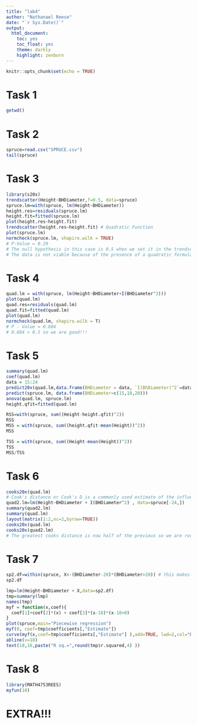 ```yaml
---
title: "lab4"
author: "Nathanael Reese"
date: "`r Sys.Date()`"
output: 
  html_document:
    toc: yes
    toc_float: yes
    theme: darkly
    highlight: zenburn
---
```


```r
knitr::opts_chunk$set(echo = TRUE)
```

# Task 1

```r
getwd()
```

# Task 2

```r
spruce=read.csv("SPRUCE.csv")
tail(spruce)

```

# Task 3

```r
library(s20x)
trendscatter(Height~BHDiameter,f=0.5, data=spruce)
spruce.lm=with(spruce, lm(Height~BHDiameter))
height.res=residuals(spruce.lm)
height.fit=fitted(spruce.lm)
plot(height.res~height.fit)
trendscatter(height.res~height.fit) # Quadratic Function
plot(spruce.lm)
normcheck(spruce.lm, shapiro.wilk = TRUE)
# P-Value = 0.29
# The null hypothesis in this case is 0.5 when we set it in the trendscatter code snippet
# The data is not viable because of the presence of a quadratic formula when plotting the residuals.
```

# Task 4

```r
quad.lm = with(spruce, lm(Height~BHDiameter+I(BHDiameter^2)))
plot(quad.lm)
quad.res=residuals(quad.lm)
quad.fit=fitted(quad.lm)
plot(quad.lm)
normcheck(quad.lm, shapiro.wilk = T)
# P - Value = 0.684
# 0.684 > 0.5 so we are good!!!
```

# Task 5

```r
summary(quad.lm)
coef(quad.lm)
data = 15:24
predict20x(quad.lm,data.frame(BHDiameter = data, `I(BhDiameter)^2`=data^2))
predict(spruce.lm, data.frame(BHDiameter=c(15,18,20)))
anova(quad.lm, spruce.lm)
height.qfit=fitted(quad.lm)

RSS=with(spruce, sum((Height-height.qfit)^2))
RSS
MSS = with(spruce, sum((height.qfit-mean(Height))^2))
MSS

TSS = with(spruce, sum((Height-mean(Height))^2))
TSS
MSS/TSS

```

# Task 6

```r
cooks20x(quad.lm)
# Cook's distance or Cook's D is a commonly used estimate of the influence of a data point when performing a least-squares regression analysis.
quad2.lm=lm(Height~BHDiameter + I(BHDiameter^2) , data=spruce[-24,])
summary(quad2.lm)
summary(quad.lm)
layout(matrix(1:2,nc=2,byrow=TRUE))
cooks20x(quad.lm)
cooks20x(quad2.lm)
# The greatest cooks distance is now half of the previous so we are rocking and rolling!


```

# Task 7

```r
sp2.df=within(spruce, X<-(BHDiameter-20)*(BHDiameter>20)) # this makes a new variable and places it within the same df
sp2.df

lmp=lm(Height~BHDiameter + X,data=sp2.df)
tmp=summary(lmp)
names(tmp)
myf = function(x,coef){
  coef[1]+coef[2]*(x) + coef[3]*(x-18)*(x-18>0)
}
plot(spruce,main="Piecewise regression")
myf(0, coef=tmp$coefficients[,"Estimate"])
curve(myf(x,coef=tmp$coefficients[,"Estimate"] ),add=TRUE, lwd=2,col="Blue")
abline(v=18)
text(18,16,paste("R sq.=",round(tmp$r.squared,4) ))
```

# Task 8

```r
library(MATH4753REES)
myfun(10)
```

# EXTRA!!!

```r

```
